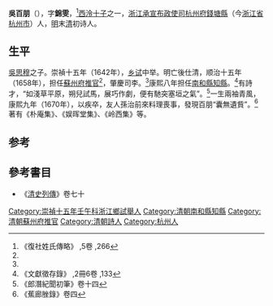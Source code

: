 '''吳百朋'''（{{bd|？||1670年||W}}），字'''錦雯'''，<ref name="#1">《復社姓氏傳略》 ,5卷 ,266</ref>[[西泠十子|西泠十子]]之一，[[浙江承宣布政使司|浙江承宣布政使司]][[杭州府|杭州府]][[錢塘縣|錢塘縣]]（今[[浙江省|浙江省]][[杭州市|杭州市]]）人，[[明|明]]末[[清|清]]初诗人。

== 生平 ==
[[吳思穆|吳思穆]]之子。崇禎十五年（1642年），[[乡试|乡试]]中举。明亡後仕清，顺治十五年（1658年），担任[[蘇州府|蘇州府]][[推官|推官]]<ref name="#1"/>，肇慶司李。<ref name="#1"/>康熙八年担任[[南和縣|南和縣]][[知縣|知縣]]。<ref>《文獻徵存錄》 ,2冊6卷 ,133</ref>有詩才，“如淺草平原，朔兒試馬，展巧作劇，便有馳突塞垣之氣”。<ref>《郎潛紀聞初筆》卷十四</ref>一生兩袖青風，康熙九年（1670年），以疾卒，友人孫治前來料理喪事，發現百朋“囊無遺貲”。<ref>《蕉廊脞錄》卷四</ref>著有《朴庵集》、《娱晖堂集》、《岭西集》等。

==参考==
{{reflist|2}}
==參考書目==
* 《[[清史列傳|清史列傳]]》卷七十

{{西泠十子}}
{{DEFAULTSORT:Wu吳}}
[[Category:崇禎十五年壬午科浙江鄉試舉人|Category:崇禎十五年壬午科浙江鄉試舉人]]
[[Category:清朝南和縣知縣|Category:清朝南和縣知縣]]
[[Category:清朝蘇州府推官|Category:清朝蘇州府推官]]
[[Category:清朝詩人|Category:清朝詩人]]
[[Category:杭州人|Category:杭州人]]